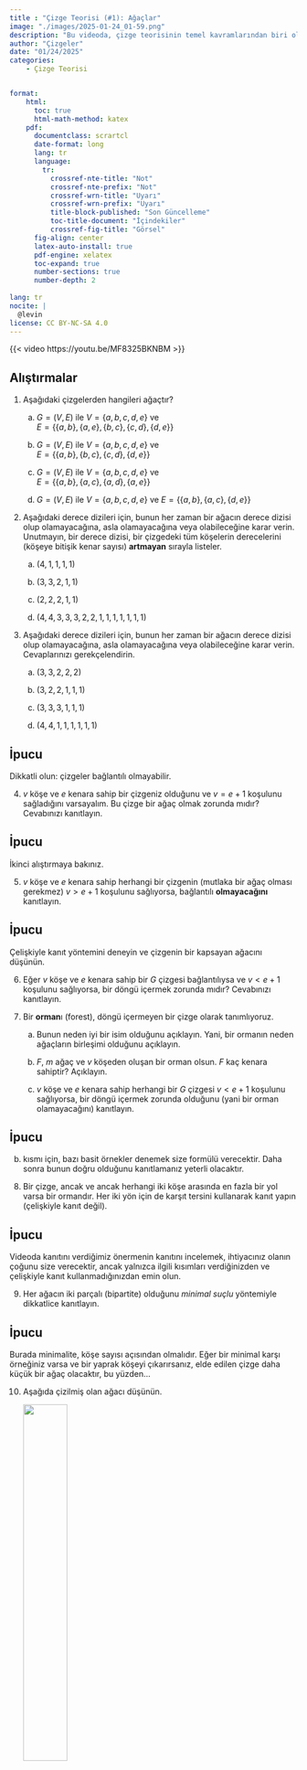 ```yaml
---
title : "Çizge Teorisi (#1): Ağaçlar"
image: "./images/2025-01-24_01-59.png"
description: "Bu videoda, çizge teorisinin temel kavramlarından biri olan ağaçlar ve kapsayan ağaçlar üzerine derinlemesine bir inceleme yapıyoruz. Ağaçların özelliklerini, kanıt tekniklerini ve pratik örnekleri ele alıyoruz. Ayrıca, kapsayan ağaçların nasıl bulunacağı ve farklı çizgelerdeki uygulamaları hakkında bilgi veriyoruz. Bu video, matematik, bilgisayar bilimi ve algoritma tasarımı ile ilgilenenler için temel bir rehber niteliğindedir."
author: "Çizgeler"
date: "01/24/2025"
categories:
    - Çizge Teorisi


format: 
    html:
      toc: true
      html-math-method: katex
    pdf:
      documentclass: scrartcl
      date-format: long
      lang: tr
      language:
        tr:
          crossref-nte-title: "Not"
          crossref-nte-prefix: "Not"
          crossref-wrn-title: "Uyarı"
          crossref-wrn-prefix: "Uyarı"
          title-block-published: "Son Güncelleme"
          toc-title-document: "İçindekiler"
          crossref-fig-title: "Görsel"
      fig-align: center
      latex-auto-install: true
      pdf-engine: xelatex
      toc-expand: true
      number-sections: true
      number-depth: 2 
      
lang: tr
nocite: |
  @levin
license: CC BY-NC-SA 4.0
---
```


{{< video https://youtu.be/MF8325BKNBM >}}


## Alıştırmalar {.unnumbered}

1. Aşağıdaki çizgelerden hangileri ağaçtır?

    a. $G = (V, E)$ ile $V = \{a, b, c, d, e\}$ ve  
       $E = \{ \{a, b\}, \{a, e\}, \{b, c\}, \{c, d\}, \{d, e\} \}$

    b. $G = (V, E)$ ile $V = \{a, b, c, d, e\}$ ve  
       $E = \{ \{a, b\}, \{b, c\}, \{c, d\}, \{d, e\} \}$

    c. $G = (V, E)$ ile $V = \{a, b, c, d, e\}$ ve  
       $E = \{ \{a, b\}, \{a, c\}, \{a, d\}, \{a, e\} \}$

    d. $G = (V, E)$ ile $V = \{a, b, c, d, e\}$ ve 
       $E = \{ \{a, b\}, \{a, c\}, \{d, e\} \}$

2. Aşağıdaki derece dizileri için, bunun her zaman bir ağacın derece dizisi olup olamayacağına, asla olamayacağına veya olabileceğine karar verin. Unutmayın, bir derece dizisi, bir çizgedeki tüm köşelerin derecelerini (köşeye bitişik kenar sayısı) **artmayan** sırayla listeler.

    a. $(4, 1, 1, 1, 1)$

    b. $(3, 3, 2, 1, 1)$

    c. $(2, 2, 2, 1, 1)$

    d. $(4, 4, 3, 3, 3, 2, 2, 1, 1, 1, 1, 1, 1, 1)$


3. Aşağıdaki derece dizileri için, bunun her zaman bir ağacın derece dizisi olup olamayacağına, asla olamayacağına veya olabileceğine karar verin. Cevaplarınızı gerekçelendirin.

    a. $(3, 3, 2, 2, 2)$

    b. $(3, 2, 2, 1, 1, 1)$

    c. $(3, 3, 3, 1, 1, 1)$

    d. $(4, 4, 1, 1, 1, 1, 1, 1)$

::: {.callout-tip collapse="true"}
## **İpucu**

Dikkatli olun: çizgeler bağlantılı olmayabilir.
:::

4. $v$ köşe ve $e$ kenara sahip bir çizgeniz olduğunu ve $v = e + 1$ koşulunu sağladığını varsayalım. Bu çizge bir ağaç olmak zorunda mıdır? Cevabınızı kanıtlayın.

::: {.callout-tip collapse="true"}
## **İpucu**
İkinci alıştırmaya bakınız.
:::

5. $v$ köşe ve $e$ kenara sahip herhangi bir çizgenin (mutlaka bir ağaç olması gerekmez) $v > e + 1$ koşulunu sağlıyorsa, bağlantılı **olmayacağını** kanıtlayın.

::: {.callout-tip collapse="true"}
## **İpucu**
Çelişkiyle kanıt yöntemini deneyin ve çizgenin bir kapsayan ağacını düşünün.
:::

6. Eğer $v$ köşe ve $e$ kenara sahip bir $G$ çizgesi bağlantılıysa ve $v < e + 1$ koşulunu sağlıyorsa, bir döngü içermek zorunda mıdır? Cevabınızı kanıtlayın.


7. Bir **orman**ı (forest), döngü içermeyen bir çizge olarak tanımlıyoruz.

    a. Bunun neden iyi bir isim olduğunu açıklayın. Yani, bir ormanın neden ağaçların birleşimi olduğunu açıklayın.

    b. $F$, $m$ ağaç ve $v$ köşeden oluşan bir orman olsun. $F$ kaç kenara sahiptir? Açıklayın.

    c. $v$ köşe ve $e$ kenara sahip herhangi bir $G$ çizgesi $v < e + 1$ koşulunu sağlıyorsa, bir döngü içermek zorunda olduğunu (yani bir orman olamayacağını) kanıtlayın.

::: {.callout-tip collapse="true"}
## **İpucu**
(b) kısmı için, bazı basit örnekler denemek size formülü verecektir. Daha sonra bunun doğru olduğunu kanıtlamanız yeterli olacaktır.
:::

8. Bir çizge, ancak ve ancak herhangi iki köşe arasında en fazla bir yol varsa bir ormandır. Her iki yön için de karşıt tersini kullanarak kanıt yapın (çelişkiyle kanıt değil).

::: {.callout-tip collapse="true"}
## **İpucu**
Videoda kanıtını verdiğimiz önermenin kanıtını incelemek, ihtiyacınız olanın çoğunu size verecektir, ancak yalnızca ilgili kısımları verdiğinizden ve çelişkiyle kanıt kullanmadığınızdan emin olun.
:::

9. Her ağacın iki parçalı (bipartite) olduğunu *minimal suçlu* yöntemiyle dikkatlice kanıtlayın.

::: {.callout-tip collapse="true"}
## **İpucu**
Burada minimalite, köşe sayısı açısından olmalıdır. Eğer bir minimal karşı örneğiniz varsa ve bir yaprak köşeyi çıkarırsanız, elde edilen çizge daha küçük bir ağaç olacaktır, bu yüzden...
:::

10. Aşağıda çizilmiş olan ağacı düşünün.

    ![](images/img-labeled-tree2.svg){width="40%"}

a. $e$ köşesini kök olarak belirlediğimizi varsayalım. Her köşenin çocuklarını, ebeveynlerini ve kardeşlerini listeleyin. $e$ dışında herhangi bir köşenin torunu var mıdır?

b. $e$'nin kök olarak seçilmediğini varsayalım. Kök köşe seçimimiz, $e$'nin sahip olduğu çocuk sayısını değiştirir mi? Torun sayısını değiştirir mi? Her birinden kaç tane vardır?

c. Aslında, ağaçtaki herhangi bir köşeyi seçin ve bunun kök olmadığını varsayın. Bu köşenin çocuk sayısının, hangi köşenin kök olduğuna bağlı olmadığını açıklayın.

d. Önceki kısım diğer ağaçlar için de geçerli midir? Bunun geçerli olduğu farklı bir ağaç örneği verin. Ardından bunun her zaman geçerli olduğunu kanıtlayın veya geçerli olmadığı bir ağaç örneği verin.

::: {.callout-tip collapse="true"}
## **İpucu**
Eğer $e$ kök ise, $b$'nin üç çocuğu olacaktır ($a$, $c$ ve $d$), bunların hepsi kardeştir ve ebeveynleri $b$'dir. $a$'nın hiç çocuğu olmayacaktır.

Genel olarak, bir köşe kök değilse, kaç çocuğa sahip olacağını nasıl belirleyebilirsiniz?

:::


11. $T$, $u$, $v$ ve $w$ köşelerini (ve muhtemelen diğerlerini) içeren köklü bir ağaç olsun. Eğer $w$, hem $u$ hem de $v$'nin soyu ise, o zaman $u$, $v$'nin soyudur veya $v$, $u$'nun soyudur. Bunu kanıtlayın.

12. Eğer zaten bir ağaç değilse, verilen bir $G$ çizgesinin birden fazla kapsayan ağacı olacaktır. Bunlar ne kadar benzer veya farklı olmalıdır?

    a. Verilen bir çizgenin tüm kapsayan ağaçları birbirine izomorfik olmak zorunda mıdır? Nedenini açıklayın veya bir karşı örnek verin.

    b. Verilen bir çizgenin tüm kapsayan ağaçları aynı sayıda kenara sahip olmak zorunda mıdır? Nedenini açıklayın veya bir karşı örnek verin.

    c. Bir çizgenin tüm kapsayan ağaçları aynı sayıda yaprağa (derecesi 1 olan köşelere) sahip olmak zorunda mıdır? Nedenini açıklayın veya bir karşı örnek verin.

13. Aşağıdaki çizgenin tüm kapsayan ağaçlarını bulun. Kaç farklı kapsayan ağaç vardır? İzomorfizm açısından kaç farklı kapsayan ağaç vardır (yani, tüm kapsayan ağaçları izomorfik olanlara göre gruplarsanız, kaç grup elde edersiniz)?

    ![](images/img-gt-ex-fish.svg){width="35%"}

14. Tam olarak 7 farklı kapsayan ağaca sahip bir çizge örneği verin. Bu kapsayan ağaçların bazılarının veya tümünün izomorfik olması kabul edilebilir.

::: {.callout-tip collapse="true"}
## **İpucu**
7 kenara sahip bir örnek vardır.
:::

15. Kendisi bir ağaç olmayan her bağlantılı çizgenin en az üç farklı (ancak izomorfik olabilir) kapsayan ağaca sahip olması gerektiğini kanıtlayın.

::: {.callout-tip collapse="true"}
## **İpucu**
Önceki alıştırma yardımcı olacaktır.
:::

16. Bir çizgenin her kapsayan ağacında bulunması gereken kenarları düşünün. Her çizgenin böyle bir kenarı olmak zorunda mıdır? Tam olarak bir tane böyle kenara sahip bir çizge örneği verin.

::: {.callout-tip collapse="true"}
## **İpucu**
Böyle bir kenar, eğer çıkarılırsa çizgeyi bağlantısız hale getirir. Bu tür bir kenara sahip çizgelere 1-bağlantılı (1-connected) denir.
:::



```{=latex}
\subsection*{Kaynaklar}
```